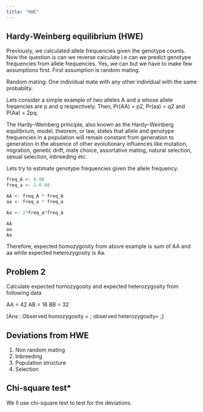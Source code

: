 ```yaml
---
title: "HWE"
---
```



## **Hardy-Weinberg equilibrium (HWE)**

Previously, we calculated allele frequencies given the genotype counts. Now the question is can we reverse calculate i.e can we predict genotype frequencies from allele frequencies. Yes, we can but we have to make few assumptions first. First assumption is random mating. 

Random mating: One individual mate with any other individual with the same probablity.

Lets consider a simple example of two alleles A and a whose allele freqencies are p and q respectively. Then, Pr(AA) = p2, Pr(aa) = q2 and P(Aa) = 2pq.

The Hardy–Weinberg principle, also known as the Hardy–Weinberg equilibrium, model, theorem, or law, states that allele and genotype frequencies in a population will remain constant from generation to generation in the absence of other evolutionary influences like  mutation, migration, genetic drift, mate choice, assortative mating, natural selection, sexual selection, inbreeding etc.

Lets try to estimate genotype frequencies given the allele frequency.

```r

freq_A <- 0.08
freq_a <- 1-0.08

AA <- freq_A * freq_A
aa <- freq_a * freq_a

Aa <- 2*freq_a*freq_A

AA
aa
Aa
```

Therefore, expected homozygosity from above example is sum of AA and aa while expected heterozygosity is Aa.


## **Problem 2**
Calculate expected homozygosity and expected heterozygosity from following data

AA = 42
AB = 16
BB = 32

[Ans : Observed homozygosity = ;
observed heterozygosity= ;
]


## **Deviations from HWE**

1. Non random mating
2. Inbreeding
3. Population structure
4. Selection

## **Chi-square test***

We ll use chi-square test to test for the deviations.

